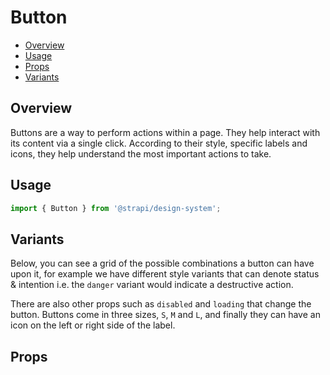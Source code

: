 

<Meta of={ButtonStories} />

# Button

- [Overview](#overview)
- [Usage](#usage)
- [Props](#props)
- [Variants](#variants)

## Overview

Buttons are a way to perform actions within a page. They help interact with its content via a single click. According to
their style, specific labels and icons, they help understand the most important actions to take.

<ViewSource path="components/Button" />

## Usage

```js
import { Button } from '@strapi/design-system';
```

## Variants

Below, you can see a grid of the possible combinations a button can have upon it, for example we have different style
variants that can denote status & intention i.e. the `danger` variant would indicate a destructive action.

There are also other props such as `disabled` and `loading` that change the button. Buttons come in three sizes, `S`,
`M` and `L`, and finally they can have an icon on the left or right side of the label.

<Canvas of={ButtonStories.AllVariants} layout="fullscreen" />

## Props

<ArgTypes of={Button} />
